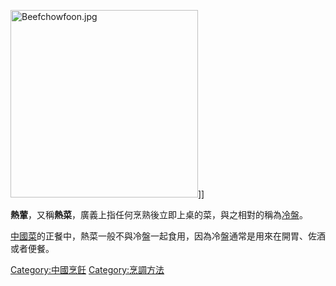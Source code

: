 {{unreferenced|time=2014-11-04T02:17:13+00:00}}
[[File:Beefchowfoon.jpg|300px]]]]

'''熱葷'''，又稱'''熱菜'''，廣義上指任何烹熟後立即上桌的菜，與之相對的稱為[[冷盤|冷盤]]。

[[中國菜|中國菜]]的正餐中，熱菜一般不與冷盤一起食用，因為冷盤通常是用來在開胃、佐酒或者便餐。

[[Category:中國烹飪|Category:中國烹飪]]
[[Category:烹調方法|Category:烹調方法]]